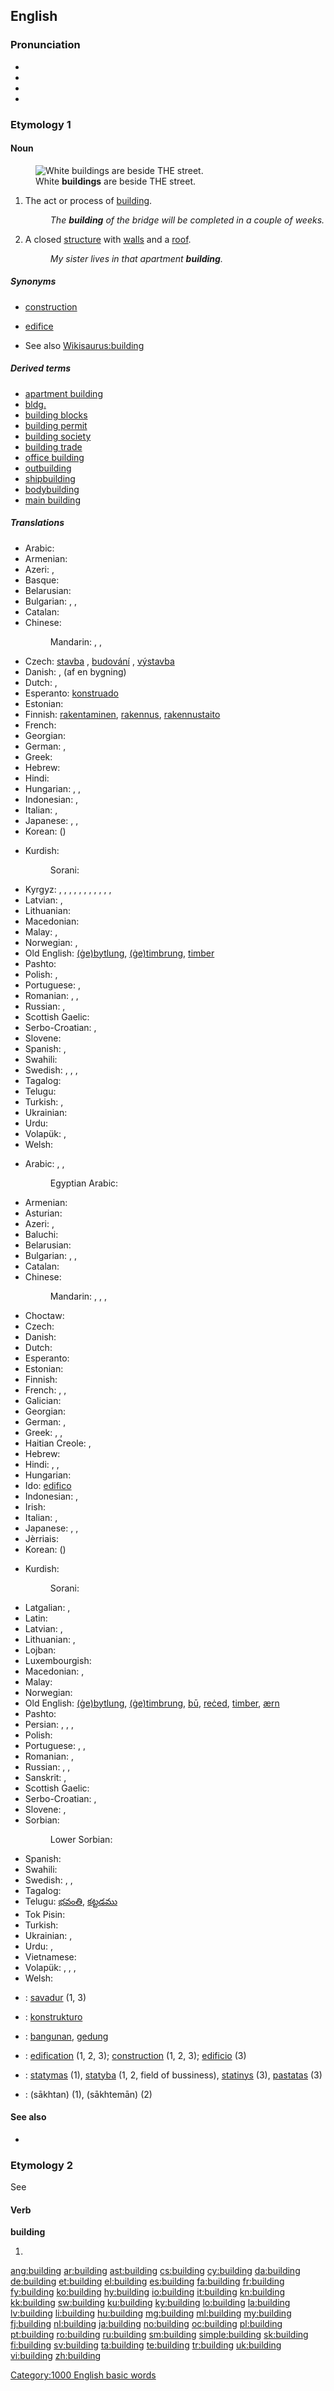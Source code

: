==English==

===Pronunciation===
* {{audio|en-us-building.ogg|Audio (US)}}
* {{audio|En-uk-building.ogg|Audio (UK)}}
* {{rhymes|ɪldɪŋ}}
* {{hyphenation|build|ing}}

===Etymology 1===
{{etyl|enm}}

====Noun====
{{en-noun}}
[[Image:Fotothek df roe-neg 0006285 033 Blick auf die Wohnbauten Straße der III. Weltfes.jpg|thumb|right|White '''buildings''' are beside THE street.]]

# {{uncountable}} The act or process of [[build]]ing.
#: ''The '''building''' of the bridge will be completed in a couple of weeks.''
# A closed [[structure]] with [[wall]]s and a [[roof]].
#: ''My sister lives in that apartment '''building'''.''

=====Synonyms=====
* {{sense|act or process of building}} [[construction]]
* {{sense|closed structure with walls and a roof}} [[edifice]]
* See also [[Wikisaurus:building]]

=====Derived terms=====
* [[apartment building]]
* [[bldg.]]
* [[building blocks]]
* [[building permit]]
* [[building society]]
* [[building trade]]
* [[office building]]
* [[outbuilding]]
* [[shipbuilding]]
* [[bodybuilding]]
* [[main building]]

=====Translations=====
{{trans-top|act or process of building}}
* Arabic: {{t-|ar|بناء|f|tr=bināʾ|sc=Arab}}
* Armenian: {{t-|hy|շինարարություն|tr=šinararut'yun|sc=Armn}}
* Azeri: {{t+|az|inşaat}}, {{t-|az|tikmə}}
* Basque: {{t-|eu|eraikina}}
* Belarusian: {{t-|be|будаўніцтва|n|tr=budaŭníctva|sc=Cyrl}}
* Bulgarian: {{t+|bg|строителство|n|tr=stroítelstvo}}, {{t+|bg|градеж|m|tr=gradéž|sc=Cyrl}}, {{t+|bg|изграждане|n|tr=izgráždane|sc=Cyrl}}
* Catalan: {{t-|ca|construcció|f}}
* Chinese:
*: Mandarin: {{zh-tsp|建設|建设|[[jiàn]][[shè]]}}, {{t|cmn|建設|sc=Hani}}, {{t|cmn|建设|tr=jiànshè|sc=Hani}}
* Czech: [[stavba]] {{f}}, [[budování]] {{n}}, [[výstavba]] {{f}}
* Danish: {{t-|da|byggeri}}, {{t-|da|opførelse}} (af en bygning)
* Dutch: {{t+|nl|bouwen|n}}, {{t+|nl|bouw|m}}
* Esperanto: [[konstruado]]
* Estonian: {{t-|et|ehitama}}
* Finnish: [[rakentaminen]], [[rakennus]], [[rakennustaito]]
* French: {{t+|fr|construction|f}}
* Georgian: {{t-|ka|შენება|tr=s'eneba|sc=Geor}}
* German: {{t+|de|Bau|m}}, {{t+|de|Bauen|n}}
* Greek: {{t+|el|δόμηση|f|tr=dómisi|sc=Grek}}
* Hebrew: {{t+|he|בנייה|f|tr=bni'a}}
* Hindi: {{t-|hi|निर्माण|tr=nirmāṇ|sc=Deva}}
* Hungarian: {{t+|hu|építés}}, {{t+|hu|építkezés}}, {{t+|hu|felépítés}}
* Indonesian: {{t+|id|pembangunan}}, {{t+|id|konstruksi}}
* Italian: {{t+|it|costruzione|f}}, {{t-|it|edificazione|f}}
* Japanese: {{t+|ja|建築|tr=けんちく, kenchiku|sc=Jpan}}, {{t+|ja|建造|tr=けんぞう, kenzō|sc=Jpan}}, {{t+|ja|建設|tr=けんせつ, kensetsu|sc=Jpan}}
* Korean: {{t+|ko|건설|tr=geonseol|sc=Kore}} ({{t+|ko|建設|sc=Kore}})
{{trans-mid}}
* Kurdish:
*: Sorani: {{ku-Arab|[[بیناکردن]]}}
* Kyrgyz: {{t+|ky|имарат}}, {{t+|ky|үй}}, {{t+|ky|курулуш}}, {{t-|ky|салуу}}, {{t+|ky|куруу}}, {{t+|ky|жасоо}}, {{t+|ky|тургузуу}}, {{t-|ky|көтөрүү}}, {{t+|ky|чогултуу}}, {{t+|ky|кураштыруу}}, {{t+|ky|конструкция}}, {{t+|ky|конструкциялоо}}
* Latvian: {{t-|lv|celšana}}, {{t-|lv|būvēšana}}
* Lithuanian: {{t+|lt|statyba|f}}
* Macedonian: {{t-|mk|изградба|f|tr=ízgradba}}
* Malay: {{t-|ms|pembangunan}}, {{t-|ms|pembinaan}}
* Norwegian: {{t+|no|bygge}}, {{t-|no|konstruere}}
* Old English: [[bytlung|(ġe)bytlung]], [[timbrung|(ġe)timbrung]], [[timber]]
* Pashto: {{t-|ps|جوړول|tr=ǰorrawəl|sc=ps-Arab}} {{m|p}}
* Polish: {{t+|pl|budować|n|alt=budowanie}}, {{t+|pl|budowa|f}}
* Portuguese: {{t+|pt|construção|f}}, {{t+|pt|edificação|f}}
* Romanian: {{t-|ro|clădire|f}}, {{t+|ro|construire|f}}, {{t-|ro|edificare|f}}
* Russian: {{t+|ru|строительство|n|tr=stroítel’stvo}}, {{t+|ru|стройка|f|tr=strójka|sc=Cyrl}}
* Scottish Gaelic: {{t-|gd|togail|f}}
* Serbo-Croatian: {{t-|sh|gradnja|f|alt=grádnja}}, {{t-|sh|izgradnja|f|alt=izgrádnja}}
* Slovene: {{t-|sl|gradnja|f}}
* Spanish: {{t-|es|edificación|f}}, {{t+|es|construcción|f}}
* Swahili: {{t-|sw|jenga}}
* Swedish: {{t+|sv|byggande|n}}, {{t+|sv|bygge|n}}, {{t-|sv|byggnation|c}}, {{t-|sv|byggnadsverksamhet|c}}
* Tagalog: {{t+|tl|gusali}}
* Telugu: {{t+|te|కట్టుబడి}}
* Turkish: {{t+|tr|inşa}}, {{t+|tr|inşaat}}
* Ukrainian: {{t+|uk|будівництво|n|tr=budivnýctvo|sc=Cyrl}}
* Urdu: {{t-|ur|تعمیر|f|tr=ta'mīr}}
* Volapük: {{t+|vo|bum}}, {{t-|vo|bumam}}
* Welsh: {{t+|cy|adeiladu}}
{{trans-bottom}}

{{trans-top|closed structure with walls and a roof}}
* Arabic: {{t-|ar|مبنى|m|alt=مَبنى|tr=mabnā}}, {{t-|ar|بناء|f|tr=bināʾ|sc=Arab}}, {{t+|ar|دار|f|tr=dār}}
*: Egyptian Arabic: {{tø|arz|عمارة|f|tr=ʿimāra|sc=Arab}}
* Armenian: {{t-|hy|շենք|tr=šenk'|sc=Armn}}
* Asturian: {{t+|ast|edificiu|m}}
* Azeri: {{t-|az|bina}}, {{t+|az|tikinti}}
* Baluchi: {{tø|bal|ماڑی|tr=máří}}
* Belarusian: {{t-|be|будынак|m|tr=budýnak|sc=Cyrl}}
* Bulgarian: {{t+|bg|здание|n|tr=zdánie}}, {{t+|bg|постройка|f|tr=postrójka}}, {{t+|bg|сграда|f|tr=sgráda|sc=Cyrl}}
* Catalan: {{t+|ca|edifici|m}}
* Chinese:
*: Mandarin: {{t|cmn|建築|sc=Hani}}, {{t|cmn|建筑|tr=jiànzhù|sc=Hani}}, {{t|cmn|建築物|sc=Hani}}, {{t|cmn|建筑物|tr=jiànzhùwù|sc=Hani}}
* Choctaw: {{tø|cho|chuka}}
* Czech: {{t+|cs|budova|f}}
* Danish: {{t+|da|bygning}}
* Dutch: {{t+|nl|gebouw|n}}
* Esperanto: {{t-|eo|konstruaĵo}}
* Estonian: {{t-|et|hoone}}
* Finnish: {{t+|fi|rakennus}}
* French: {{t+|fr|immeuble|m}}, {{t+|fr|édifice|m}}, {{t+|fr|bâtiment|m}}
* Galician: {{t+|gl|edificio|m}}
* Georgian: {{t-|ka|შენობა|tr=senoba|sc=Geor}}
* German: {{t+|de|Gebäude|n}}, {{t+|de|Bau|m}}
* Greek: {{t+|el|κτίριο|n|tr=ktírio|sc=Grek}}, {{t+|el|κτίσμα|n|tr=ktísma|sc=Grek}}, {{t+|el|οικοδομή|f|tr=oikodomí|sc=Grek}}
* Haitian Creole: {{tø|ht|bilding}}, {{tø|ht|batiman}}
* Hebrew: {{t+|he|בניין|m|tr=binyan}}
* Hindi: {{t-|hi|भवन|tr=bhavan|sc=Deva}}, {{t-|hi|इमारत|f|tr=imārat|sc=Deva}}, {{t-|hi|निर्माण|tr=nirmāṇ|sc=Deva}}
* Hungarian: {{t+|hu|épület}}
* Ido: [[edifico]]
* Indonesian: {{t+|id|bangunan}}, {{t+|id|gedung}}
* Irish: {{t+|ga|foirgneamh|m}}
* Italian: {{t+|it|edificio|m}}, {{t+|it|palazzo|m}}
* Japanese: {{t+|ja|建物|tr=たてもの, tatémono|sc=Jpan}}, {{t+|ja|ビル|tr=biru|sc=Jpan}}, {{t-|ja|ビルディング|tr=birudingu|sc=Jpan}}
* Jèrriais: {{tø|roa-jer|înmeubl'ye|m}}
* Korean: {{t+|ko|건물|tr=geonmul|sc=Kore}} ({{t+|ko|建物|sc=Kore}})
{{trans-mid}}
* Kurdish:
*: Sorani: {{t+|ku|بینا|sc=ku-Arab}}
* Latgalian: {{tø|ltg|kuorms}}, {{tø|ltg|statne}}
* Latin: {{t+|la|aedificium|n}}
* Latvian: {{t-|lv|celtne}}, {{t+|lv|ēka}}
* Lithuanian: {{t+|lt|pastatas|m}}, {{t-|lt|statinys|m}}
* Lojban: {{t-|jbo|dinju}}
* Luxembourgish: {{t-|lb|Gebai|n}}
* Macedonian: {{t-|mk|зграда|f|tr=zgráda}}, {{t-|mk|здание|n|tr=zdánie}}
* Malay: {{t-|ms|bangunan}}
* Norwegian: {{t+|no|bygning}}
* Old English: [[bytlung|(ġe)bytlung]], [[timbrung|(ġe)timbrung]], [[bu|bū]], [[reced|reċed]], [[timber]], [[ærn]]
* Pashto: {{t+|ps|ماڼۍ|f|tr=mānnəi|sc=ps-Arab}}
* Persian: {{t+|fa|ساختمان}}, {{t+|fa|بنا}}, {{t+|fa|عمارت}}, {{t-|fa|ساختمون|tr=sâxtemun|sc=fa-Arab}} {{qualifier|colloquial}}
* Polish: {{t+|pl|budynek|m}}
* Portuguese: {{t+|pt|edifício|m}}, {{t+|pt|prédio|m}}, {{t+|pt|prédio|m}}
* Romanian: {{t-|ro|edificiu|m}}, {{t-|ro|clădire|f}}
* Russian: {{t+|ru|здание|n|tr=zdánije|sc=Cyrl}}, {{t+|ru|строение|n|tr=strojénije|sc=Cyrl}}, {{t+|ru|постройка|f|tr=postrójka|sc=Cyrl}}
* Sanskrit: {{t-|sa|भवन|tr=bhavana|sc=Deva}}, {{t-|sa|निर्माण|tr=nirmāṇa|sc=Deva}}
* Scottish Gaelic: {{t-|gd|togalach|m}}
* Serbo-Croatian: {{t-|sh|zgrada|f|alt=zgrȁda}}, {{t-|sh|zdanje|n|alt=zdánje}}
* Slovene: {{t+|sl|zgradba|f}}, {{t+|sl|stavba|f}}
* Sorbian:
*: Lower Sorbian: {{tø|dsb|twarjenje|n}}
* Spanish: {{t+|es|edificio|m}}
* Swahili: {{t+|sw|jengo}}
* Swedish: {{t+|sv|bygge|n}}, {{t+|sv|byggnad|c}}, {{t+|sv|hus|n}}
* Tagalog: {{qualifier|literally}} {{t+|tl|gusali|n}}
* Telugu: [[భవంతి]], [[కట్టడము]]
* Tok Pisin: {{t-|tpi|haus}}
* Turkish: {{t+|tr|bina}}
* Ukrainian: {{t+|uk|будинок|m|tr=budýnok|sc=Cyrl}}, {{t+|uk|споруда|f|tr=sporuda|sc=Cyrl}}
* Urdu: {{t-|ur|عمارت|f|tr='imārat}}, {{t-|ur|بھون|tr=bhavan|sc=ur-Arab}}
* Vietnamese: {{t+|vi|toà nhà}}
* Volapük: {{t+|vo|bumot}}, {{qualifier|diminutive}} {{t-|vo|bumotil}}, {{qualifier|collective}} {{t-|vo|bumotem}}, {{qualifier|diminitive, collective}} {{t-|vo|bumotilem}}
* Welsh: {{t+|cy|adeilad|f}}
{{trans-bottom}}

{{checktrans-top}}
* {{ttbc|br}}: [[savadur]] {{m}} (1, 3)
* {{ttbc|io}}: [[konstrukturo]]
* {{ttbc|id}}: [[bangun|bangunan]], [[gedung]]
* {{ttbc|ia}}: [[edification]] (1, 2, 3); [[construction]] (1, 2, 3); [[edificio]] (3)
* {{ttbc|lt}}: [[statymas]] {{m}} (1), [[statyba]] {{f}} (1, 2, field of bussiness), [[statinys]] {{m}} (3), [[pastatas]] {{m}} (3)
* {{ttbc|fa}}: {{fa-Arab|[[ساختن]]}} (sākhtan) (1), {{fa-Arab|[[ساختمان]]}} (sākhtemān) (2)
{{trans-bottom}}

====See also====
* {{pedia}}

===Etymology 2===
See {{term|build#Etymology|build}}

====Verb====
'''building'''

# {{present participle of|build}}

[[Category:1000 English basic words]]

[[ang:building]]
[[ar:building]]
[[ast:building]]
[[cs:building]]
[[cy:building]]
[[da:building]]
[[de:building]]
[[et:building]]
[[el:building]]
[[es:building]]
[[fa:building]]
[[fr:building]]
[[fy:building]]
[[ko:building]]
[[hy:building]]
[[io:building]]
[[it:building]]
[[kn:building]]
[[kk:building]]
[[sw:building]]
[[ku:building]]
[[ky:building]]
[[lo:building]]
[[la:building]]
[[lv:building]]
[[li:building]]
[[hu:building]]
[[mg:building]]
[[ml:building]]
[[my:building]]
[[fj:building]]
[[nl:building]]
[[ja:building]]
[[no:building]]
[[oc:building]]
[[pl:building]]
[[pt:building]]
[[ro:building]]
[[ru:building]]
[[sm:building]]
[[simple:building]]
[[sk:building]]
[[fi:building]]
[[sv:building]]
[[ta:building]]
[[te:building]]
[[tr:building]]
[[uk:building]]
[[vi:building]]
[[zh:building]]